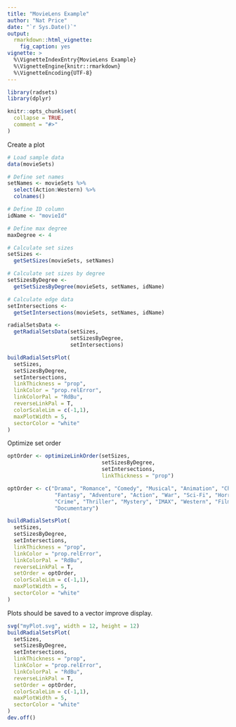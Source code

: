 ```yaml
---
title: "MovieLens Example"
author: "Nat Price"
date: "`r Sys.Date()`"
output: 
  rmarkdown::html_vignette:
    fig_caption: yes
vignette: >
  %\VignetteIndexEntry{MovieLens Example}
  %\VignetteEngine{knitr::rmarkdown}
  %\VignetteEncoding{UTF-8}
---
```


```r
library(radsets)
library(dplyr)

knitr::opts_chunk$set(
  collapse = TRUE,
  comment = "#>"
)
```

Create a plot 

```r

# Load sample data
data(movieSets)

# Define set names
setNames <- movieSets %>%
  select(Action:Western) %>%
  colnames()

# Define ID column
idName <- "movieId"

# Define max degree
maxDegree <- 4

# Calculate set sizes
setSizes <-
  getSetSizes(movieSets, setNames)

# Calculate set sizes by degree
setSizesByDegree <-
  getSetSizesByDegree(movieSets, setNames, idName)

# Calculate edge data
setIntersections <-
  getSetIntersections(movieSets, setNames, idName)

radialSetsData <-
  getRadialSetsData(setSizes,
                    setSizesByDegree,
                    setIntersections)

buildRadialSetsPlot(
  setSizes,
  setSizesByDegree,
  setIntersections,
  linkThickness = "prop",
  linkColor = "prop.relError",
  linkColorPal = "RdBu",
  reverseLinkPal = T,
  colorScaleLim = c(-1,1),
  maxPlotWidth = 5,
  sectorColor = "white"
)
```

Optimize set order

```r
optOrder <- optimizeLinkOrder(setSizes,
                              setSizesByDegree,
                              setIntersections,
                              linkThickness = "prop")
```

```r
optOrder <- c("Drama", "Romance", "Comedy", "Musical", "Animation", "Children",
               "Fantasy", "Adventure", "Action", "War", "Sci-Fi", "Horror",
               "Crime", "Thriller", "Mystery", "IMAX", "Western", "Film-Noir",
               "Documentary")
```

```r
buildRadialSetsPlot(
  setSizes,
  setSizesByDegree,
  setIntersections,
  linkThickness = "prop",
  linkColor = "prop.relError",
  linkColorPal = "RdBu",
  reverseLinkPal = T,
  setOrder = optOrder,
  colorScaleLim = c(-1,1),
  maxPlotWidth = 5,
  sectorColor = "white"
)
```

Plots should be saved to a vector improve display.
```r
svg("myPlot.svg", width = 12, height = 12)
buildRadialSetsPlot(
  setSizes,
  setSizesByDegree,
  setIntersections,
  linkThickness = "prop",
  linkColor = "prop.relError",
  linkColorPal = "RdBu",
  reverseLinkPal = T,
  setOrder = optOrder,
  colorScaleLim = c(-1,1),
  maxPlotWidth = 5,
  sectorColor = "white"
)
dev.off()
```




